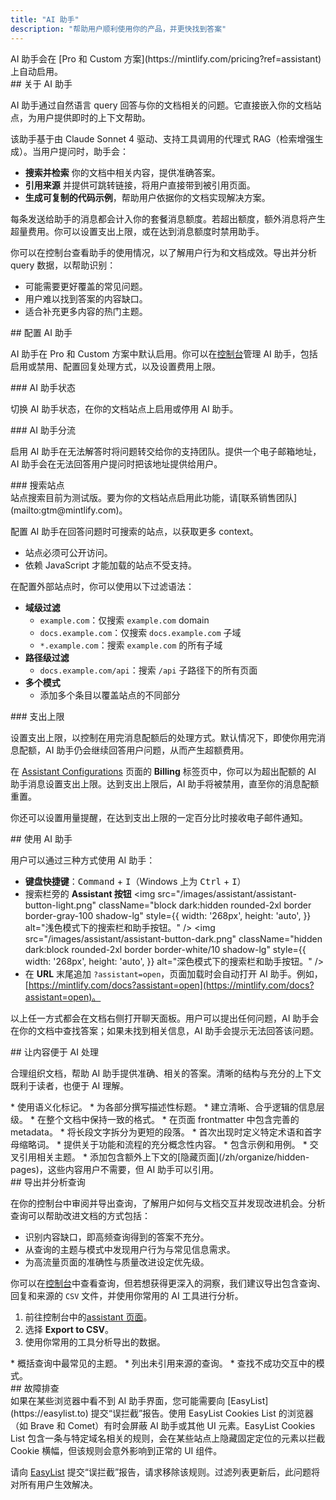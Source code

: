 ```yaml
---
title: "AI 助手"
description: "帮助用户顺利使用你的产品，并更快找到答案"
---
```


<Info>
  AI 助手会在 [Pro 和 Custom 方案](https://mintlify.com/pricing?ref=assistant) 上自动启用。
</Info>

<div id="about-the-assistant">
  ## 关于 AI 助手
</div>

AI 助手通过自然语言 query 回答与你的文档相关的问题。它直接嵌入你的文档站点，为用户提供即时的上下文帮助。

该助手基于由 Claude Sonnet 4 驱动、支持工具调用的代理式 RAG（检索增强生成）。当用户提问时，助手会：

* **搜索并检索** 你的文档中相关内容，提供准确答案。
* **引用来源** 并提供可跳转链接，将用户直接带到被引用页面。
* **生成可复制的代码示例**，帮助用户依据你的文档实现解决方案。

每条发送给助手的消息都会计入你的套餐消息额度。若超出额度，额外消息将产生超量费用。你可以设置支出上限，或在达到消息额度时禁用助手。

你可以在控制台查看助手的使用情况，以了解用户行为和文档成效。导出并分析 query 数据，以帮助识别：

* 可能需要更好覆盖的常见问题。
* 用户难以找到答案的内容缺口。
* 适合补充更多内容的热门主题。

<div id="configuring-the-assistant">
  ## 配置 AI 助手
</div>

AI 助手在 Pro 和 Custom 方案中默认启用。你可以在[控制台](https://dashboard.mintlify.com/products/assistant/settings)管理 AI 助手，包括启用或禁用、配置回复处理方式，以及设置费用上限。

<div id="assistant-status">
  ### AI 助手状态
</div>

切换 AI 助手状态，在你的文档站点上启用或停用 AI 助手。

<div id="assistant-deflection">
  ### AI 助手分流
</div>

启用 AI 助手在无法解答时将问题转交给你的支持团队。提供一个电子邮箱地址，AI 助手会在无法回答用户提问时把该地址提供给用户。

<div id="search-sites">
  ### 搜索站点
</div>

<Note>
  站点搜索目前为测试版。要为你的文档站点启用此功能，请[联系销售团队](mailto:gtm@mintlify.com)。
</Note>

配置 AI 助手在回答问题时可搜索的站点，以获取更多 context。

* 站点必须可公开访问。
* 依赖 JavaScript 才能加载的站点不受支持。

在配置外部站点时，你可以使用以下过滤语法：

* **域级过滤**
  * `example.com`：仅搜索 `example.com` domain
  * `docs.example.com`：仅搜索 `docs.example.com` 子域
  * `*.example.com`：搜索 `example.com` 的所有子域
* **路径级过滤**
  * `docs.example.com/api`：搜索 `/api` 子路径下的所有页面
* **多个模式**
  * 添加多个条目以覆盖站点的不同部分

<div id="spend-limit">
  ### 支出上限
</div>

设置支出上限，以控制在用完消息配额后的处理方式。默认情况下，即使你用完消息配额，AI 助手仍会继续回答用户问题，从而产生超额费用。

在 [Assistant Configurations](https://dashboard.mintlify.com/products/assistant/settings) 页面的 **Billing** 标签页中，你可以为超出配额的 AI 助手消息设置支出上限。达到支出上限后，AI 助手将被禁用，直至你的消息配额重置。

你还可以设置用量提醒，在达到支出上限的一定百分比时接收电子邮件通知。

<div id="using-the-assistant">
  ## 使用 AI 助手
</div>

用户可以通过三种方式使用 AI 助手：

* **键盘快捷键**：<kbd>Command</kbd> + <kbd>I</kbd>（Windows 上为 <kbd>Ctrl</kbd> + <kbd>I</kbd>）
* 搜索栏旁的 **Assistant 按钮**
  <img
    src="/images/assistant/assistant-button-light.png"
    className="block dark:hidden rounded-2xl border border-gray-100 shadow-lg"
    style={{
    width: '268px',
    height: 'auto',
  }}
    alt="浅色模式下的搜索栏和助手按钮。"
  />
  <img
    src="/images/assistant/assistant-button-dark.png"
    className="hidden dark:block rounded-2xl border border-white/10 shadow-lg"
    style={{
    width: '268px',
    height: 'auto',
  }}
    alt="深色模式下的搜索栏和助手按钮。"
  />
* 在 **URL** 末尾追加 `?assistant=open`，页面加载时会自动打开 AI 助手。例如，[https://mintlify.com/docs?assistant=open](https://mintlify.com/docs?assistant=open)。

以上任一方式都会在文档右侧打开聊天面板。用户可以提出任何问题，AI 助手会在你的文档中查找答案；如果未找到相关信息，AI 助手会提示无法回答该问题。

<div id="making-content-ai-ingestible">
  ## 让内容便于 AI 处理
</div>

合理组织文档，帮助 AI 助手提供准确、相关的答案。清晰的结构与充分的上下文既利于读者，也便于 AI 理解。

<Card title="结构与组织">
  * 使用语义化标记。
  * 为各部分撰写描述性标题。
  * 建立清晰、合乎逻辑的信息层级。
  * 在整个文档中保持一致的格式。
  * 在页面 frontmatter 中包含完善的 metadata。
  * 将长段文字拆分为更短的段落。
</Card>

<Card title="Context">
  * 首次出现时定义特定术语和首字母缩略词。
  * 提供关于功能和流程的充分概念性内容。
  * 包含示例和用例。
  * 交叉引用相关主题。
  * 添加包含额外上下文的[隐藏页面](/zh/organize/hidden-pages)，这些内容用户不需要，但 AI 助手可以引用。
</Card>

<div id="exporting-and-analyzing-queries">
  ## 导出并分析查询
</div>

在你的控制台中审阅并导出查询，了解用户如何与文档交互并发现改进机会。分析查询可以帮助改进文档的方式包括：

* 识别内容缺口，即高频查询得到的答案不充分。
* 从查询的主题与模式中发现用户行为与常见信息需求。
* 为高流量页面的准确性与质量改进设定优先级。

你可以在[控制台](https://dashboard.mintlify.com/products/assistant)中查看查询，但若想获得更深入的洞察，我们建议导出包含查询、回复和来源的 `CSV` 文件，并使用你常用的 AI 工具进行分析。

1. 前往控制台中的[assistant 页面](https://dashboard.mintlify.com/products/assistant)。
2. 选择 **Export to CSV**。
3. 使用你常用的工具分析导出的数据。

<Card title="示例分析提示">
  * 概括查询中最常见的主题。
  * 列出未引用来源的查询。
  * 查找不成功交互中的模式。
</Card>

<div id="troubleshooting">
  ## 故障排查
</div>

<Accordion title="AI 助手聊天栏不可见">
  如果在某些浏览器中看不到 AI 助手界面，您可能需要向 [EasyList](https://easylist.to) 提交“误拦截”报告。使用 EasyList Cookies List 的浏览器（如 Brave 和 Comet）有时会屏蔽 AI 助手或其他 UI 元素。EasyList Cookies List 包含一条与特定域名相关的规则，会在某些站点上隐藏固定定位的元素以拦截 Cookie 横幅，但该规则会意外影响到正常的 UI 组件。

  请向 [EasyList](https://github.com/easylist/easylist) 提交“误拦截”报告，请求移除该规则。过滤列表更新后，此问题将对所有用户生效解决。
</Accordion>